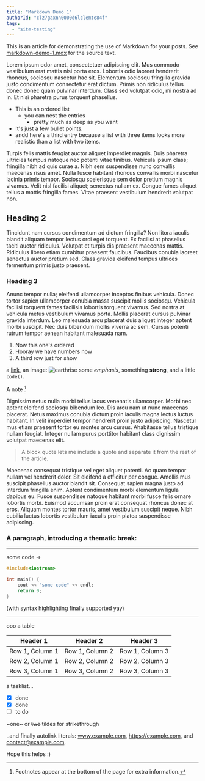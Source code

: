 ```yaml
---
title: "Markdown Demo 1"
authorId: "clz7gaxnn0000d6lclemte84f"
tags:
  - "site-testing"
---
```


This is an article for demonstrating the use of Markdown for your posts. See <a href="/markdown-demo-1.mdx" download>markdown-demo-1.mdx</a> for the source text.

Lorem ipsum odor amet, consectetuer adipiscing elit. Mus commodo vestibulum erat mattis nisi porta eros. Lobortis odio laoreet hendrerit rhoncus, sociosqu nascetur hac sit. Elementum sociosqu fringilla gravida justo condimentum consectetur erat dictum. Primis non ridiculus tellus donec donec quam pulvinar interdum. Class sed volutpat odio, mi nostra ad in. Et nisi pharetra purus torquent phasellus.

- This is an ordered list
  - you can nest the entries
    - pretty much as deep as you want
- It's just a few bullet points.
- andd here's a third entry because a list with three items looks more realistic than a list with two items.

Turpis felis mattis feugiat auctor aliquet imperdiet magnis. Duis pharetra ultricies tempus natoque nec potenti vitae finibus. Vehicula ipsum class; fringilla nibh ad quis curae a. Nibh sem suspendisse nunc convallis maecenas risus amet. Nulla fusce habitant rhoncus convallis morbi nascetur lacinia primis tempor. Sociosqu scelerisque sem dolor pretium magnis vivamus. Velit nisl facilisi aliquet; senectus nullam ex. Congue fames aliquet tellus a mattis fringilla fames. Vitae praesent vestibulum hendrerit volutpat non.

## Heading 2

Tincidunt nam cursus condimentum ad dictum fringilla? Non litora iaculis blandit aliquam tempor lectus orci eget torquent. Ex facilisi at phasellus taciti auctor ridiculus. Volutpat et turpis dis praesent maecenas mattis. Ridiculus libero etiam curabitur praesent faucibus. Faucibus conubia laoreet senectus auctor pretium sed. Class gravida eleifend tempus ultrices fermentum primis justo praesent.

### Heading 3

Anunc tempor nulla; eleifend ullamcorper inceptos finibus vehicula. Donec tortor sapien ullamcorper conubia massa suscipit mollis sociosqu. Vehicula facilisi torquent fames facilisis lobortis torquent vivamus. Sed nostra at vehicula metus vestibulum vivamus porta. Mollis placerat cursus pulvinar gravida interdum. Leo malesuada arcu placerat duis aliquet integer aptent morbi suscipit. Nec duis bibendum mollis viverra ac sem. Cursus potenti rutrum tempor aenean habitant malesuada nam.

1. Now this one's ordered
2. Hooray we have numbers now
3. A third row just for show

a [link](https://example.com), an image: ![earthrise](/images/earthrise.jpg#width=500&height=500) some _emphasis_,
something **strong**, and a little `code()`.

A note [^1]

[^1]: Footnotes appear at the bottom of the page for extra information.

Dignissim netus nulla morbi tellus lacus venenatis ullamcorper. Morbi nec aptent eleifend sociosqu bibendum leo. Dis arcu nam ut nunc maecenas placerat. Netus maximus conubia dictum proin iaculis magna lectus luctus habitant. In velit imperdiet tempor hendrerit proin justo adipiscing. Nascetur mus etiam praesent tortor eu montes arcu cursus. Ahabitasse tellus tristique nullam feugiat. Integer nullam purus porttitor habitant class dignissim volutpat maecenas elit.

> A block quote lets me include a quote and separate it from the rest of the article.

Maecenas consequat tristique vel eget aliquet potenti. Ac quam tempor nullam vel hendrerit dolor. Sit eleifend a efficitur per congue. Amollis mus suscipit phasellus auctor blandit sit. Consequat sapien magna justo ad interdum fringilla enim. Aptent condimentum morbi elementum ligula dapibus eu. Fusce suspendisse natoque habitant morbi fusce felis ornare lobortis morbi. Euismod accumsan proin erat consequat rhoncus donec at eros. Aliquam montes tortor mauris, amet vestibulum suscipit neque. Nibh cubilia luctus lobortis vestibulum iaculis proin platea suspendisse adipiscing.

### A paragraph, introducing a thematic break:

---

some code ->

```cpp
#include<iostream>

int main() {
    cout << "some code" << endl;
    return 0;
}
```

(with syntax highlighting finally supported yay)

---

ooo a table

| Header 1        | Header 2        | Header 3        |
| --------------- | --------------- | --------------- |
| Row 1, Column 1 | Row 1, Column 2 | Row 1, Column 3 |
| Row 2, Column 1 | Row 2, Column 2 | Row 2, Column 3 |
| Row 3, Column 1 | Row 3, Column 2 | Row 3, Column 3 |

a tasklist...

- [x] done
- [x] done
- [ ] to do

~one~ or ~~two~~ tildes for strikethrough

..and finally autolink literals:
www.example.com, https://example.com, and contact@example.com.

Hope this helps :)
